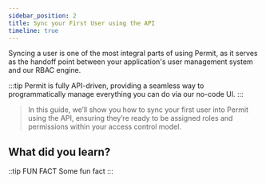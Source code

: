 ```yaml
---
sidebar_position: 2
title: Sync your First User using the API
timeline: true
---
```


Syncing a user is one of the most integral parts of using Permit, as it serves as the handoff point
between your application's user management system and our RBAC engine.

:::tip
Permit is fully API-driven, providing a seamless way to programmatically manage everything you can do via our
no-code UI.
:::

> In this guide, we’ll show you how to sync your first user into Permit using the API, ensuring they’re ready to be
> assigned roles and permissions within your access control model.

## What did you learn?

::tip FUN FACT
Some fun fact
:::
